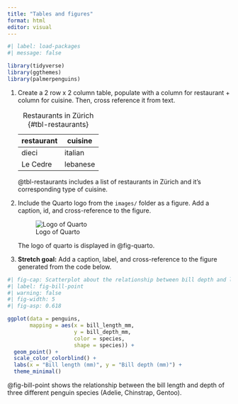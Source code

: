 ```yaml
---
title: "Tables and figures"
format: html
editor: visual
---
```


```r
#| label: load-packages
#| message: false

library(tidyverse)
library(ggthemes)
library(palmerpenguins)
```

1.  Create a 2 row x 2 column table, populate with a column for restaurant + column for cuisine. Then, cross reference it from text.

    | restaurant | cuisine  |
    |------------|----------|
    | dieci      | italian  |
    | Le Cedre   | lebanese |

    : Restaurants in Zürich {#tbl-restaurants}

    @tbl-restaurants includes a list of restaurants in Zürich and it's corresponding type of cuisine.

2.  Include the Quarto logo from the `images/` folder as a figure. Add a caption, id, and cross-reference to the figure.

    <div>

    ![Logo of Quarto](images/quarto-logo.png){#fig-quarto}

    </div>

    The logo of quarto is displayed in @fig-quarto.

3.  **Stretch goal:** Add a caption, label, and cross-reference to the figure generated from the code below.

```r
#| fig-cap: Scatterplot about the relationship between bill depth and length for three diffeent penguin species.
#| label: fig-bill-point
#| warning: false
#| fig-width: 5
#| fig-asp: 0.618

ggplot(data = penguins,
       mapping = aes(x = bill_length_mm, 
                     y = bill_depth_mm,
                     color = species,
                     shape = species)) +
  geom_point() +
  scale_color_colorblind() +
  labs(x = "Bill length (mm)", y = "Bill depth (mm)") +
  theme_minimal()
```

@fig-bill-point shows the relationship between the bill length and depth of three different penguin species (Adelie, Chinstrap, Gentoo).
